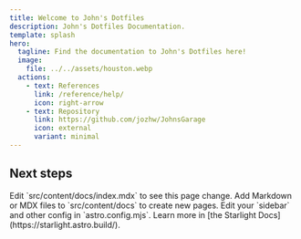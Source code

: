 ```yaml
---
title: Welcome to John's Dotfiles
description: John's Dotfiles Documentation.
template: splash
hero:
  tagline: Find the documentation to John's Dotfiles here!
  image:
    file: ../../assets/houston.webp
  actions:
    - text: References
      link: /reference/help/
      icon: right-arrow
    - text: Repository
      link: https://github.com/jozhw/JohnsGarage
      icon: external
      variant: minimal
---
```



## Next steps

<CardGrid stagger>
	<Card title="Update content" icon="pencil">
		Edit `src/content/docs/index.mdx` to see this page change.
	</Card>
	<Card title="Add new content" icon="add-document">
		Add Markdown or MDX files to `src/content/docs` to create new pages.
	</Card>
	<Card title="Configure your site" icon="setting">
		Edit your `sidebar` and other config in `astro.config.mjs`.
	</Card>
	<Card title="Read the docs" icon="open-book">
		Learn more in [the Starlight Docs](https://starlight.astro.build/).
	</Card>
</CardGrid>
